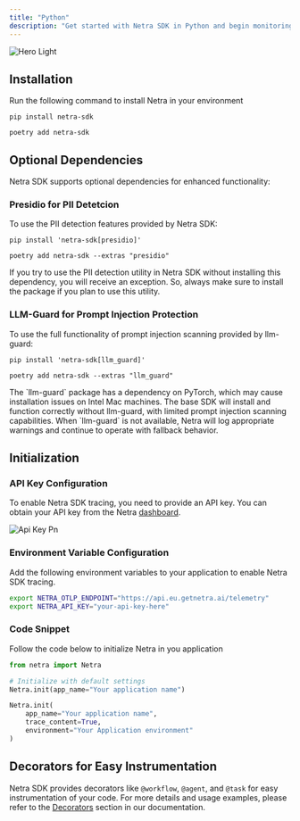 ```yaml
---
title: "Python"
description: "Get started with Netra SDK in Python and begin monitoring your AI applications in just a few minutes"
---
```


<img
  className="block dark:hidden"
  src="/images/hero-light.png"
  alt="Hero Light"
/>

## Installation

Run the following command to install Netra in your environment

<CodeGroup>

```shellscript pip
pip install netra-sdk
```


```shellscript poetry
poetry add netra-sdk
```

</CodeGroup>

## Optional Dependencies

Netra SDK supports optional dependencies for enhanced functionality:

### Presidio for PII Detetcion

To use the PII detection features provided by Netra SDK:

<CodeGroup>

```shellscript pip
pip install 'netra-sdk[presidio]'
```


```shellscript poetry
poetry add netra-sdk --extras "presidio"
```

</CodeGroup>

<Warning>
  If you try to use the PII detection utility in Netra SDK without installing this dependency, you will receive an exception. So, always make sure to install the package if you plan to use this utility.
</Warning>

### LLM-Guard for Prompt Injection Protection

To use the full functionality of prompt injection scanning provided by llm-guard:

<CodeGroup>

```shellscript pip
pip install 'netra-sdk[llm_guard]'
```


```shellscript poetry
poetry add netra-sdk --extras "llm_guard"
```

</CodeGroup>

<Note>
  The `llm-guard` package has a dependency on PyTorch, which may cause installation issues on Intel Mac machines. The base SDK will install and function correctly without llm-guard, with limited prompt injection scanning capabilities. When `llm-guard` is not available, Netra will log appropriate warnings and continue to operate with fallback behavior.
</Note>

## Initialization

### API Key Configuration

To enable Netra SDK tracing, you need to provide an API key. You can obtain your API key from the Netra [dashboard](https://getnetra.ai/).

![Api Key Pn](../images/api-key.png)

### Environment Variable Configuration

Add the following environment variables to your application to enable Netra SDK tracing.

```bash
export NETRA_OTLP_ENDPOINT="https://api.eu.getnetra.ai/telemetry"
export NETRA_API_KEY="your-api-key-here"
```

### Code Snippet

Follow the code below to initialize Netra in you application

<CodeGroup>

```python Python
from netra import Netra

# Initialize with default settings
Netra.init(app_name="Your application name")

Netra.init(
    app_name="Your application name",
    trace_content=True,
    environment="Your Application environment"
)
```

</CodeGroup>

## Decorators for Easy Instrumentation

Netra SDK provides decorators like `@workflow`, `@agent`, and `@task` for easy instrumentation of your code. For more details and usage examples, please refer to the [Decorators](/tracing/decorators) section in our documentation.